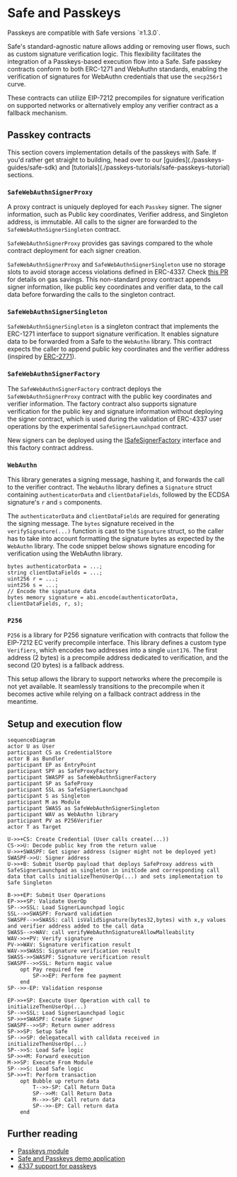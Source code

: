 
# Safe and Passkeys

<Callout type="info" emoji="ℹ️">
  Passkeys are compatible with Safe versions `≥1.3.0`.
</Callout>

Safe's standard-agnostic nature allows adding or removing user flows, such as custom signature verification logic. This flexibility facilitates the integration of a Passkeys-based execution flow into a Safe. Safe passkey contracts conform to both ERC-1271 and WebAuthn standards, enabling the verification of signatures for WebAuthn credentials that use the `secp256r1` curve. 

These contracts can utilize EIP-7212 precompiles for signature verification on supported networks or alternatively employ any verifier contract as a fallback mechanism.

## Passkey contracts

<Callout type="info" emoji="ℹ️">
  This section covers implementation details of the passkeys with Safe. If you'd rather get straight to building, head over to our [guides](./passkeys-guides/safe-sdk) and [tutorials](./passkeys-tutorials/safe-passkeys-tutorial) sections.
</Callout>

### `SafeWebAuthnSignerProxy`

A proxy contract is uniquely deployed for each `Passkey` signer. The signer information, such as Public key coordinates, Verifier address, and Singleton address, is immutable. All calls to the signer are forwarded to the `SafeWebAuthnSignerSingleton` contract.

`SafeWebAuthnSignerProxy` provides gas savings compared to the whole contract deployment for each signer creation. 

`SafeWebAuthnSignerProxy` and `SafeWebAuthnSignerSingleton` use no storage slots to avoid storage access violations defined in ERC-4337. Check [this PR](https://github.com/safe-global/safe-modules/pull/370) for details on gas savings. This non-standard proxy contract appends signer information, like public key coordinates and verifier data, to the call data before forwarding the calls to the singleton contract.

### `SafeWebAuthnSignerSingleton`

`SafeWebAuthnSignerSingleton` is a singleton contract that implements the ERC-1271 interface to support signature verification. It enables signature data to be forwarded from a Safe to the `WebAuthn` library. This contract expects the caller to append public key coordinates and the verifier address (inspired by [ERC-2771](https://eips.ethereum.org/EIPS/eip-2771)).

### `SafeWebAuthnSignerFactory`

The `SafeWebAuthnSignerFactory` contract deploys the `SafeWebAuthnSignerProxy` contract with the public key coordinates and verifier information. The factory contract also supports signature verification for the public key and signature information without deploying the signer contract, which is used during the validation of ERC-4337 user operations by the experimental `SafeSignerLaunchpad` contract. 

New signers can be deployed using the [ISafeSignerFactory](https://github.com/safe-global/safe-modules/blob/466a9b8ef169003c5df856c6ecd295e6ecb9e99d/modules/passkey/contracts/interfaces/ISafeSignerFactory.sol) interface and this factory contract address.

### `WebAuthn`

This library generates a signing message, hashing it, and forwards the call to the verifier contract. The `WebAuthn` library defines a `Signature` struct containing `authenticatorData` and `clientDataFields`, followed by the ECDSA signature's `r` and `s` components. 

The `authenticatorData` and `clientDataFields` are required for generating the signing message. The `bytes` signature received in the `verifySignature(...)` function is cast to the `Signature` struct, so the caller has to take into account formatting the signature bytes as expected by the `WebAuthn` library.
The code snippet below shows signature encoding for verification using the WebAuthn library.

```
bytes authenticatorData = ...;
string clientDataFields = ...;
uint256 r = ...;
uint256 s = ...;
// Encode the signature data
bytes memory signature = abi.encode(authenticatorData, clientDataFields, r, s);
```

### `P256`

`P256` is a library for P256 signature verification with contracts that follow the EIP-7212 EC verify precompile interface. This library defines a custom type `Verifiers`, which encodes two addresses into a single `uint176`. The first address (2 bytes) is a precompile address dedicated to verification, and the second (20 bytes) is a fallback address. 

This setup allows the library to support networks where the precompile is not yet available. It seamlessly transitions to the precompile when it becomes active while relying on a fallback contract address in the meantime.

## Setup and execution flow

```mermaid
sequenceDiagram
actor U as User
participant CS as CredentialStore
actor B as Bundler
participant EP as EntryPoint
participant SPF as SafeProxyFactory
participant SWASPF as SafeWebAuthnSignerFactory
participant SP as SafeProxy
participant SSL as SafeSignerLaunchpad
participant S as Singleton
participant M as Module
participant SWASS as SafeWebAuthnSignerSingleton
participant WAV as WebAuthn library
participant PV as P256Verifier
actor T as Target

U->>+CS: Create Credential (User calls create(...))
CS->>U: Decode public key from the return value
U->>+SWASPF: Get signer address (signer might not be deployed yet)
SWASPF->>U: Signer address
U->>+B: Submit UserOp payload that deploys SafeProxy address with SafeSignerLaunchpad as singleton in initCode and corresponding call data that calls initializeThenUserOp(...) and sets implementation to Safe Singleton

B->>+EP: Submit User Operations
EP->>+SP: Validate UserOp
SP-->>SSL: Load SignerLaunchpad logic
SSL-->>SWASPF: Forward validation
SWASPF-->>SWASS: call isValidSignature(bytes32,bytes) with x,y values and verifier address added to the call data
SWASS-->>WAV: call verifyWebAuthnSignatureAllowMalleability
WAV->>+PV: Verify signature
PV->>WAV: Signature verification result
WAV->>SWASS: Signature verification result
SWASS->>SWASPF: Signature verification result
SWASPF-->>SSL: Return magic value
    opt Pay required fee
        SP->>EP: Perform fee payment
    end
SP-->>-EP: Validation response

EP->>+SP: Execute User Operation with call to initializeThenUserOp(...)
SP-->>SSL: Load SignerLaunchpad logic
SP->>+SWASPF: Create Signer
SWASPF-->>SP: Return owner address
SP->>SP: Setup Safe
SP-->>SP: delegatecall with calldata received in initializeThenUserOp(...)
SP-->>S: Load Safe logic
SP->>+M: Forward execution
M->>SP: Execute From Module
SP-->>S: Load Safe logic
SP->>+T: Perform transaction
    opt Bubble up return data
        T-->>-SP: Call Return Data
        SP-->>M: Call Return Data
        M-->>-SP: Call return data
        SP-->>-EP: Call return data
    end
```

## Further reading

- [Passkeys module](https://github.com/safe-global/safe-modules/blob/466a9b8ef169003c5df856c6ecd295e6ecb9e99d/modules/passkey/README.md)
- [Safe and Passkeys demo application](https://github.com/safe-global/safe-modules/tree/main/examples/4337-passkeys)
- [4337 support for passkeys](https://github.com/safe-global/safe-modules/tree/main/modules/passkey/contracts/4337)